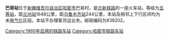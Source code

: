 {{unreferenced|time=2019-02-22}}
{{Infobox China railway station 
 |车站名称=巴哥站
 |车站位置=[[新疆维吾尔自治区|新疆维吾尔自治区]][[哈密市|哈密市]]巴哥村
 |归属=[[乌鲁木齐铁路局|乌鲁木齐铁路局]] 
 |线路=[[兰新铁路|兰新铁路]] 
 |车站等级=[[五等站_(中国)|五等站]] 
}}
'''巴哥站'''位于[[新疆维吾尔自治区|新疆维吾尔自治区]][[哈密市|哈密市]]巴哥村，是[[兰新铁路|兰新铁路]]的一座火车站，等级为[[五等站_(中国)|五等站]]，距[[兰州站|兰州站]]1648公里，距[[乌鲁木齐站|乌鲁木齐站]]244公里，本站及相邻上下行区间均为未[[电气化|电气化]]区段。本站不办理客货运业务。邮政编码为838202。

{{Start rail box|[[中国铁路|中国铁路]]}} 
{{s-inop|[[柯柯亚站|柯柯亚]]}} 
{{s-line|[[兰新铁路|兰新铁路]]}} 
{{s-inop|[[火焰山站|火焰山]]}} 
{{End box}} 
 
{{兰新铁路}} 
[[Category:1960年启用的铁路车站|Category:1960年启用的铁路车站]] 
[[Category:哈密市铁路车站|Category:哈密市铁路车站]]
{{china-rail-stub}}